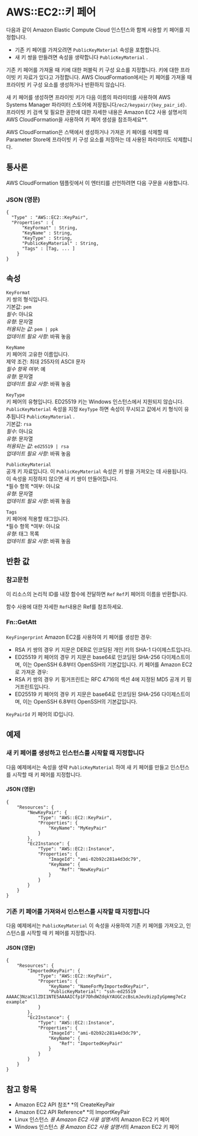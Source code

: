 # AWS::EC2::키 페어

다음과 같이 Amazon Elastic Compute Cloud 인스턴스와 함께 사용할 키 페어를 지정합니다.

- 기존 키 페어를 가져오려면 `PublicKeyMaterial` 속성을 포함합니다.
- 새 키 쌍을 만들려면 속성을 생략합니다 `PublicKeyMaterial` .

기존 키 페어를 가져올 때 키에 대한 퍼블릭 키 구성 요소를 지정합니다. 키에 대한 프라이빗 키 자료가 있다고 가정합니다. AWS CloudFormation에서는 키 페어를 가져올 때 프라이빗 키 구성 요소를 생성하거나 반환하지 않습니다.

새 키 페어를 생성하면 프라이빗 키가 다음 이름의 파라미터를 사용하여 AWS Systems Manager 파라미터 스토어에 저장됩니다`/ec2/keypair/{key_pair_id}`. 프라이빗 키 검색 및 필요한 권한에 대한 자세한 내용은 Amazon EC2 사용 설명서의 AWS CloudFormation을 사용하여 키 페어 생성을 참조하세요\*\*.

AWS CloudFormation은 스택에서 생성하거나 가져온 키 페어를 삭제할 때 Parameter Store에 프라이빗 키 구성 요소를 저장하는 데 사용된 파라미터도 삭제합니다.

## 통사론

AWS CloudFormation 템플릿에서 이 엔터티를 선언하려면 다음 구문을 사용합니다.

### JSON (영문)

```
{
  "Type" : "AWS::EC2::KeyPair",
  "Properties" : {
      "KeyFormat" : String,
      "KeyName" : String,
      "KeyType" : String,
      "PublicKeyMaterial" : String,
      "Tags" : [Tag, ... ]
    }
}
```

## 속성

`KeyFormat`  
키 쌍의 형식입니다.  
기본값: `pem`  
_필수_: 아니요  
_유형_: 문자열  
_허용되는 값_: `pem | ppk`  
_업데이트 필요 사항_: 바꿔 놓음

`KeyName`  
키 페어의 고유한 이름입니다.  
제약 조건: 최대 255자의 ASCII 문자  
_필수 항목 여부_: 예  
_유형_: 문자열  
_업데이트 필요 사항_: 바꿔 놓음

`KeyType`  
키 페어의 유형입니다. ED25519 키는 Windows 인스턴스에서 지원되지 않습니다.  
`PublicKeyMaterial` 속성을 지정 `KeyType` 하면 속성이 무시되고 값에서 키 형식이 유추됩니다 `PublicKeyMaterial` .  
기본값: `rsa`  
_필수_: 아니요  
_유형_: 문자열  
_허용되는 값_: `ed25519 | rsa`  
_업데이트 필요 사항_: 바꿔 놓음

`PublicKeyMaterial`  
공개 키 자료입니다. 이 `PublicKeyMaterial` 속성은 키 쌍을 가져오는 데 사용됩니다. 이 속성을 지정하지 않으면 새 키 쌍이 만들어집니다.  
*필수 항목 *여부: 아니요  
_유형_: 문자열  
_업데이트 필요 사항_: 바꿔 놓음

`Tags`  
키 페어에 적용할 태그입니다.  
*필수 항목 *여부: 아니요  
_유형_: 태그 목록  
_업데이트 필요 사항_: 바꿔 놓음

## 반환 값

### 참고문헌

이 리소스의 논리적 ID를 내장 함수에 전달하면 `Ref` `Ref`키 페어의 이름을 반환합니다.

함수 사용에 대한 자세한 `Ref`내용은 Ref를 참조하세요.

### Fn::GetAtt

####

`KeyFingerprint` Amazon EC2를 사용하여 키 페어를 생성한 경우:

- RSA 키 쌍의 경우 키 지문은 DER로 인코딩된 개인 키의 SHA-1 다이제스트입니다.
- ED25519 키 페어의 경우 키 지문은 base64로 인코딩된 SHA-256 다이제스트이며, 이는 OpenSSH 6.8부터 OpenSSH의 기본값입니다.
  키 페어를 Amazon EC2로 가져온 경우:
- RSA 키 쌍의 경우 키 핑거프린트는 RFC 4716의 섹션 4에 지정된 MD5 공개 키 핑거프린트입니다.
- ED25519 키 페어의 경우 키 지문은 base64로 인코딩된 SHA-256 다이제스트이며, 이는 OpenSSH 6.8부터 OpenSSH의 기본값입니다.

`KeyPairId` 키 페어의 ID입니다.

## 예제

### 새 키 페어를 생성하고 인스턴스를 시작할 때 지정합니다

다음 예제에서는 속성을 생략 `PublicKeyMaterial` 하여 새 키 페어를 만들고 인스턴스를 시작할 때 키 페어를 지정합니다.

#### JSON (영문)

```
{
    "Resources": {
        "NewKeyPair": {
            "Type": "AWS::EC2::KeyPair",
            "Properties": {
                "KeyName": "MyKeyPair"
            }
        },
        "Ec2Instance": {
            "Type": "AWS::EC2::Instance",
            "Properties": {
                "ImageId": "ami-02b92c281a4d3dc79",
                "KeyName": {
                    "Ref": "NewKeyPair"
                }
            }
        }
    }
}
```

### 기존 키 페어를 가져와서 인스턴스를 시작할 때 지정합니다

다음 예제에서는 `PublicKeyMaterial` 이 속성을 사용하여 기존 키 페어를 가져오고, 인스턴스를 시작할 때 키 페어를 지정합니다.

#### JSON (영문)

```
{
    "Resources": {
        "ImportedKeyPair": {
            "Type": "AWS::EC2::KeyPair",
            "Properties": {
                "KeyName": "NameForMyImportedKeyPair",
                "PublicKeyMaterial": "ssh-ed25519 AAAAC3NzaC1lZDI1NTE5AAAAICfp1F7DhdWZdqkYAUGCzcBsLmJeu9izpIyGpmmg7eCz example"
            }
        },
        "Ec2Instance": {
            "Type": "AWS::EC2::Instance",
            "Properties": {
                "ImageId": "ami-02b92c281a4d3dc79",
                "KeyName": {
                    "Ref": "ImportedKeyPair"
                }
            }
        }
    }
}
```

## 참고 항목

- Amazon EC2 API 참조\* \*의 CreateKeyPair
- Amazon EC2 API Reference\* \*의 ImportKeyPair
- Linux 인스턴스 *용 Amazon EC2 사용 설명서*의 Amazon EC2 키 페어
- Windows 인스턴스 *용 Amazon EC2 사용 설명서*의 Amazon EC2 키 페어
